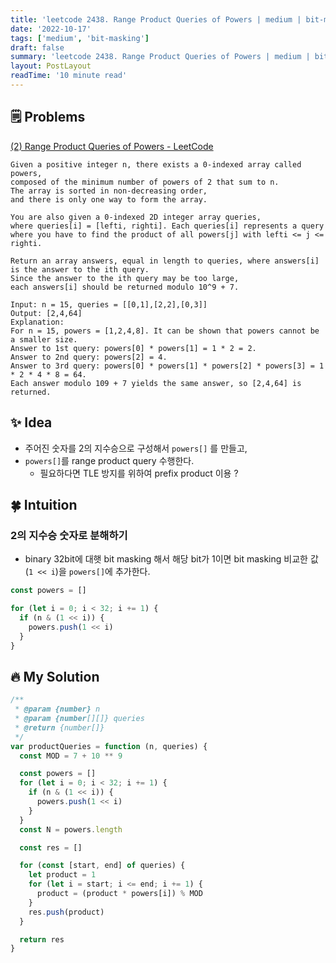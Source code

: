 ```yaml
---
title: 'leetcode 2438. Range Product Queries of Powers | medium | bit-masking | javascript'
date: '2022-10-17'
tags: ['medium', 'bit-masking']
draft: false
summary: 'leetcode 2438. Range Product Queries of Powers | medium | bit-masking | javascript'
layout: PostLayout
readTime: '10 minute read'
---
```


## 🗒️ Problems

[(2) Range Product Queries of Powers - LeetCode](https://leetcode.com/problems/range-product-queries-of-powers/)

```
Given a positive integer n, there exists a 0-indexed array called powers,
composed of the minimum number of powers of 2 that sum to n.
The array is sorted in non-decreasing order,
and there is only one way to form the array.

You are also given a 0-indexed 2D integer array queries,
where queries[i] = [lefti, righti]. Each queries[i] represents a query
where you have to find the product of all powers[j] with lefti <= j <= righti.

Return an array answers, equal in length to queries, where answers[i]
is the answer to the ith query.
Since the answer to the ith query may be too large,
each answers[i] should be returned modulo 10^9 + 7.
```

```
Input: n = 15, queries = [[0,1],[2,2],[0,3]]
Output: [2,4,64]
Explanation:
For n = 15, powers = [1,2,4,8]. It can be shown that powers cannot be a smaller size.
Answer to 1st query: powers[0] * powers[1] = 1 * 2 = 2.
Answer to 2nd query: powers[2] = 4.
Answer to 3rd query: powers[0] * powers[1] * powers[2] * powers[3] = 1 * 2 * 4 * 8 = 64.
Each answer modulo 109 + 7 yields the same answer, so [2,4,64] is returned.
```

## ✨ Idea

- 주어진 숫자를 2의 지수승으로 구성해서 `powers[]` 를 만들고,
- `powers[]`를 range product query 수행한다.
  - 필요하다면 TLE 방지를 위하여 prefix product 이용 ?

## 🍀 Intuition

### 2의 지수승 숫자로 분해하기

- binary 32bit에 대햇 bit masking 해서 해당 bit가 1이면 bit masking 비교한 값 (`1 << i`)을 `powers[]`에 추가한다.

```javascript
const powers = []

for (let i = 0; i < 32; i += 1) {
  if (n & (1 << i)) {
    powers.push(1 << i)
  }
}
```

## 🔥 My Solution

```javascript
/**
 * @param {number} n
 * @param {number[][]} queries
 * @return {number[]}
 */
var productQueries = function (n, queries) {
  const MOD = 7 + 10 ** 9

  const powers = []
  for (let i = 0; i < 32; i += 1) {
    if (n & (1 << i)) {
      powers.push(1 << i)
    }
  }
  const N = powers.length

  const res = []

  for (const [start, end] of queries) {
    let product = 1
    for (let i = start; i <= end; i += 1) {
      product = (product * powers[i]) % MOD
    }
    res.push(product)
  }

  return res
}
```
